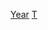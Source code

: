 {{NoteTA|G1=Table Tennis}}
{{Parent category}}

[[Category:奧運桌球運動員|Year]]
[[Category:各年各項目夏季奧運運動員|T]]